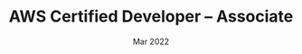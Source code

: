 ---
title: "AWS Certified Developer – Associate"
issue: 'Amazon Web Services (AWS)'
date: 'Mar 2022'
url: 'https://www.credly.com/badges/a1983214-c5b1-4e6b-94bd-7fabccf8f42b/'
category: "certificate"
sequence: "05"
---